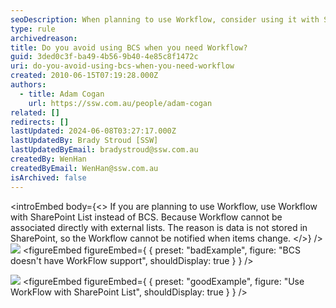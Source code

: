 ```yaml
---
seoDescription: When planning to use Workflow, consider using it with SharePoint List instead of BCS, as Workflow doesn't support external lists and requires data storage in SharePoint.
type: rule
archivedreason:
title: Do you avoid using BCS when you need Workflow?
guid: 3ded0c3f-ba49-4b56-9b40-4e85c8f1472c
uri: do-you-avoid-using-bcs-when-you-need-workflow
created: 2010-06-15T07:19:28.000Z
authors:
  - title: Adam Cogan
    url: https://ssw.com.au/people/adam-cogan
related: []
redirects: []
lastUpdated: 2024-06-08T03:27:17.000Z
lastUpdatedBy: Brady Stroud [SSW]
lastUpdatedByEmail: bradystroud@ssw.com.au
createdBy: WenHan
createdByEmail: WenHan@ssw.com.au
isArchived: false
---
```


<introEmbed
  body={<>
If you are planning to use Workflow, use Workflow with SharePoint List instead of BCS. Because Workflow cannot be associated directly with external lists. The reason is data is not stored in SharePoint, so the Workflow cannot be notified when items change.
  </>}
/>
![](/uploads/rules/do-you-avoid-using-bcs-when-you-need-workflow/BCSDoesNotSupportWF.jpg)
<figureEmbed figureEmbed={ {
  preset: "badExample",
  figure: "BCS doesn't have WorkFlow support",
  shouldDisplay: true
} } />


![](/uploads/rules/do-you-avoid-using-bcs-when-you-need-workflow/WFSupportList.jpg)
<figureEmbed figureEmbed={ {
  preset: "goodExample",
  figure: "Use WorkFlow with SharePoint List",
  shouldDisplay: true
} } />

